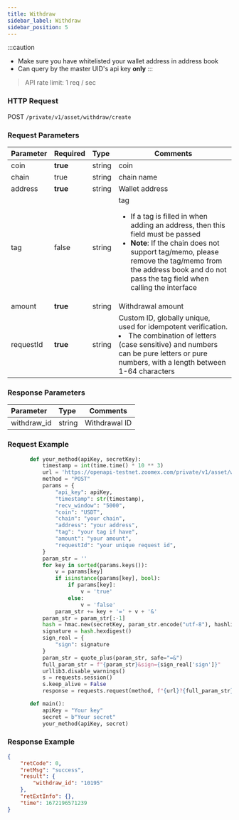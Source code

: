 ```yaml
---
title: Withdraw
sidebar_label: Withdraw
sidebar_position: 5
---
```


:::caution
* Make sure you have whitelisted your wallet address in address book
* Can query by the master UID's api key **only**
:::

> API rate limit: 1 req / sec

### HTTP Request
POST `/private/v1/asset/withdraw/create`

### Request Parameters
| Parameter | Required | Type | Comments|
|:----- |:-------|:-----|------ |
|coin |**true** |string |coin |
|chain |true |string |chain name |
|address |**true** |string |Wallet address |
|tag |false |string |tag <ul><li>If a tag is filled in when adding an address, then this field must be passed</li><li>**Note**: If the chain does not support tag/memo, please remove the tag/memo from the address book and do not pass the tag field when calling the interface</li></ul> |
|amount |**true** |string |Withdrawal amount |
|requestId |**true** |string |Custom ID, globally unique, used for idempotent verification. <li>The combination of letters (case sensitive) and numbers can be pure letters or pure numbers, with a length between 1-64 characters</li> |

### Response Parameters
| Parameter | Type | Comments|
|:----- |:-----|----- |
|withdraw_id |string|Withdrawal ID |

### Request Example

```python
       def your_method(apiKey, secretKey):
           timestamp = int(time.time() * 10 ** 3)
           url = 'https://openapi-testnet.zoomex.com/private/v1/asset/withdraw/create'
           method = "POST"
           params = {
               "api_key": apiKey,
               "timestamp": str(timestamp),
               "recv_window": "5000",
               "coin": "USDT",
               "chain": "your chain",
               "address": "your address",
               "tag": "your tag if have",
               "amount": "your amount",
               "requestId": "your unique request id",
           }
           param_str = ''
           for key in sorted(params.keys()):
               v = params[key]
               if isinstance(params[key], bool):
                   if params[key]:
                       v = 'true'
                   else:
                       v = 'false'
               param_str += key + '=' + v + '&'
           param_str = param_str[:-1]
           hash = hmac.new(secretKey, param_str.encode("utf-8"), hashlib.sha256)
           signature = hash.hexdigest()
           sign_real = {
               "sign": signature
           }
           param_str = quote_plus(param_str, safe="=&")
           full_param_str = f"{param_str}&sign={sign_real['sign']}"
           urllib3.disable_warnings()
           s = requests.session()
           s.keep_alive = False
           response = requests.request(method, f"{url}?{full_param_str}", verify=False)

       def main():
           apiKey = "Your key"
           secret = b"Your secret"
           your_method(apiKey, secret)

```

### Response Example

```json
{
    "retCode": 0,
    "retMsg": "success",
    "result": {
        "withdraw_id": "10195"
    },
    "retExtInfo": {},
    "time": 1672196571239
}
```
